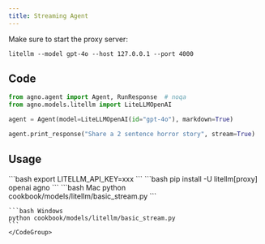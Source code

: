 ```yaml
---
title: Streaming Agent
---
```


Make sure to start the proxy server:

```shell
litellm --model gpt-4o --host 127.0.0.1 --port 4000
```

## Code

```python cookbook/models/litellm_openai/basic_stream.py
from agno.agent import Agent, RunResponse  # noqa
from agno.models.litellm import LiteLLMOpenAI

agent = Agent(model=LiteLLMOpenAI(id="gpt-4o"), markdown=True)

agent.print_response("Share a 2 sentence horror story", stream=True)
```

## Usage

<Steps>
  <Snippet file="create-venv-step.mdx" />

  <Step title="Set your API key">
    ```bash
    export LITELLM_API_KEY=xxx
    ```
  </Step>

  <Step title="Install libraries">
    ```bash
    pip install -U litellm[proxy] openai agno
    ```
  </Step>

  <Step title="Run Agent">
    <CodeGroup>
    ```bash Mac
    python cookbook/models/litellm/basic_stream.py
    ```

    ```bash Windows
    python cookbook/models/litellm/basic_stream.py
    ```
    </CodeGroup>
  </Step>
</Steps>